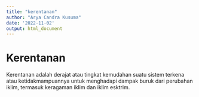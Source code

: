 ```yaml
---
title: "kerentanan"
author: "Arya Candra Kusuma"
date: '2022-11-02'
output: html_document
---
```


# Kerentanan

Kerentanan adalah derajat atau tingkat kemudahan suatu sistem terkena atau ketidakmampuannya untuk menghadapi dampak buruk dari perubahan iklim, termasuk keragaman iklim dan iklim esktrim.